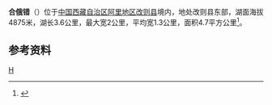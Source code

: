 {{ViewTibetanScript}}
{{Infobox_lake
 |湖泊名稱 =合俄错
 |湖泊照片 = 
 |湖泊照片標題 = 
 |測深圖 =
 |測深圖標題 =
 |湖泊所在地 = [[中国|中国]][[西藏|西藏]]
 |座標 = {{coord |32|51|N|85|46|E|display=inline,title|scale:500000_type:waterbody_region:CN}}
 |湖泊類別 = [[咸水湖|咸水湖]]
 |流入 =
 |流出 = 
 |集水區面積 =
 |集水區國家 =
 |湖泊長度 =3.6公里
 |湖泊闊度 =最大2公里<br />平均1.3公里
 |湖泊面積 =4.7平方公里
 |平均深度 = 
 |最深深度 = 
 |水體體積 = 
 |湖水停留時間 =
 |湖岸線長度 =
 |海拔高度 =4875米
 |湖中島嶼 =
 |湖邊城鎮 =
}}
{{Location map
 |China Tibet Ngari
 |mark=<!--dot-->Blue pog.svg
 |lat_deg=32|lat_min=51|lat_sec =
 |lon_deg=85|lon_min=46|lon_sec =
 |caption=合俄错在[[西藏|西藏]]的位置。
 |position=right
 |width=350
 |float=right
}}
'''合俄错'''（{{bo|z=ཧོར་འོག་མཚོ།|w=hor 'og mtsho|t=Horok Tso}}）位于[[中国|中国]][[西藏自治区|西藏自治区]][[阿里地区|阿里地区]][[改则县|改则县]]境内，地处改则县东部，湖面海拔4875米，湖长3.6公里，最大宽2公里，平均宽1.3公里，面积4.7平方公里<ref>{{cite book zh |author=王苏民 窦鸿身 |title=中国湖泊志 |format=M |edition=1 |location=北京 |publisher=科学出版社 |date=1998|pages=564|id= ISBN 7-03-006706-1}}</ref>。
==参考资料==
{{reflist}}

[[Category:改则县湖泊|H]]